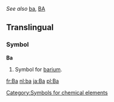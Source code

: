 ''See also'' [[ba]], [[BA]]
==Translingual==
=== Symbol ===
'''Ba'''

#{{chemistry}} Symbol for [[barium]].
[[Category:Symbols for chemical elements]]

[[fr:Ba]]
[[nl:ba]]
[[ja:Ba]]
[[pl:Ba]]